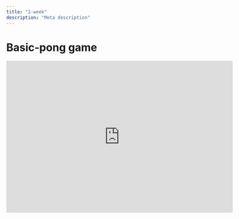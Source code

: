 ```yaml
---
title: "2-week"
description: "Meta description"
---
```


# Basic-pong game

<iframe
  src="https://scratch.mit.edu/projects/393919437/embed"
  allowtransparency="true"
  width="600"
  height="402"
  frameborder="0"
  scrolling="no"
  allowfullscreen
></iframe>
